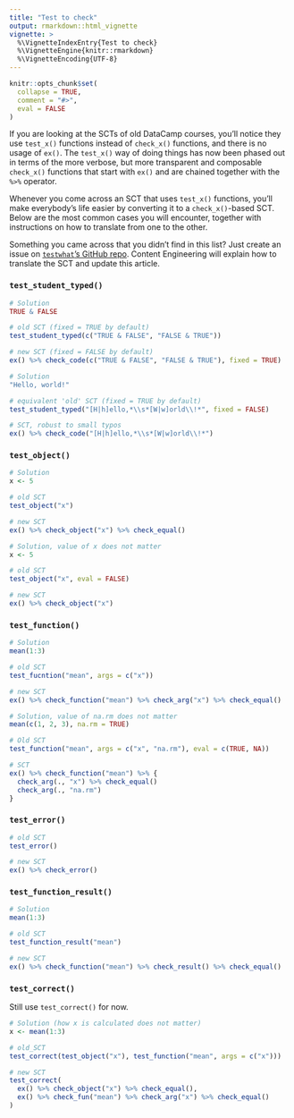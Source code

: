 ```yaml
---
title: "Test to check"
output: rmarkdown::html_vignette
vignette: >
  %\VignetteIndexEntry{Test to check}
  %\VignetteEngine{knitr::rmarkdown}
  %\VignetteEncoding{UTF-8}
---
```


```r
knitr::opts_chunk$set(
  collapse = TRUE,
  comment = "#>",
  eval = FALSE
)
```

If you are looking at the SCTs of old DataCamp courses, you'll notice they use `test_x()` functions instead of `check_x()` functions, and there is no usage of `ex()`. The `test_x()` way of doing things has now been phased out in terms of the more verbose, but more transparent and composable `check_x()` functions that start with `ex()` and are chained together with the `%>%` operator.

Whenever you come across an SCT that uses `test_x()` functions, you'll make everybody's life easier by converting it to a `check_x()`-based SCT. Below are the most common cases you will encounter, together with instructions on how to translate from one to the other.

Something you came across that you didn't find in this list? Just create an issue on [`testwhat`'s GitHub repo](https://github.com/datacamp/testwhat). Content Engineering will explain how to translate the SCT and update this article.

### `test_student_typed()`

```r
# Solution
TRUE & FALSE

# old SCT (fixed = TRUE by default)
test_student_typed(c("TRUE & FALSE", "FALSE & TRUE"))

# new SCT (fixed = FALSE by default)
ex() %>% check_code(c("TRUE & FALSE", "FALSE & TRUE"), fixed = TRUE)
```

```r
# Solution
"Hello, world!"

# equivalent 'old' SCT (fixed = TRUE by default)
test_student_typed("[H|h]ello,*\\s*[W|w]orld\\!*", fixed = FALSE)

# SCT, robust to small typos
ex() %>% check_code("[H|h]ello,*\\s*[W|w]orld\\!*")
```

### `test_object()`

```r
# Solution
x <- 5

# old SCT
test_object("x")

# new SCT
ex() %>% check_object("x") %>% check_equal()
```

```r
# Solution, value of x does not matter
x <- 5

# old SCT
test_object("x", eval = FALSE)

# new SCT
ex() %>% check_object("x")
```

### `test_function()`

```r
# Solution
mean(1:3)

# old SCT
test_fucntion("mean", args = c("x"))

# new SCT
ex() %>% check_function("mean") %>% check_arg("x") %>% check_equal()
```

```r
# Solution, value of na.rm does not matter
mean(c(1, 2, 3), na.rm = TRUE)

# Old SCT
test_function("mean", args = c("x", "na.rm"), eval = c(TRUE, NA))

# SCT
ex() %>% check_function("mean") %>% {
  check_arg(., "x") %>% check_equal()
  check_arg(., "na.rm")
}
```

### `test_error()`

```r
# old SCT
test_error()

# new SCT
ex() %>% check_error()
```

### `test_function_result()`

```r
# Solution
mean(1:3)

# old SCT
test_function_result("mean")

# new SCT
ex() %>% check_function("mean") %>% check_result() %>% check_equal()
```

### `test_correct()`

Still use `test_correct()` for now.

```r
# Solution (how x is calculated does not matter)
x <- mean(1:3)

# old_SCT
test_correct(test_object("x"), test_function("mean", args = c("x")))

# new SCT
test_correct(
  ex() %>% check_object("x") %>% check_equal(),
  ex() %>% check_fun("mean") %>% check_arg("x") %>% check_equal()
)
```

